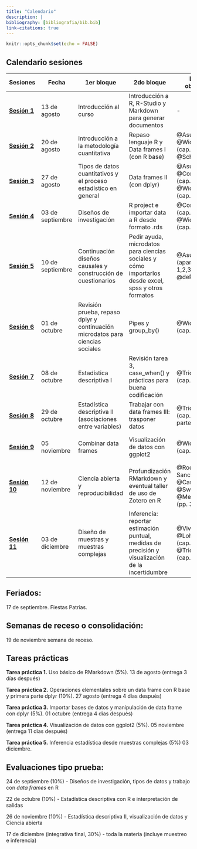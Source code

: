 ```yaml
---
title: "Calendario"
description: |
bibliography: [bibliografia/bib.bib]
link-citations: true
---
```


```r
knitr::opts_chunk$set(echo = FALSE)
```


## Calendario sesiones

|  Sesiones | Fecha  |  1er bloque | 2do bloque | Lectura obligatoria  | Lectura complementaria |
|---|---|---|---|---|---|
| [**Sesión 1**]()  |  13 de agosto | Introducción al curso | Introducción a R, R-Studio y Markdown para generar documentos | - | - |   
| [**Sesión 2**]() | 20 de agosto | Introducción a la metodología cuantitativa | Repaso lenguaje R y Data frames I (con R base)  |  @Asun2006a, @Wickham2021 (cap. 1 y 2) y @Schmitter2013 | @Corbetta2007 (cap. 1 y 2)  |
| [**Sesión 3**]()|  27 de agosto | Tipos de datos cuantitativos y el proceso estadístico en general | Data frames II (con dplyr) |  @Asun2006a, @Corbetta2007 (cap. 3)  y @Wickham2021 (cap. 5) | @Agresti2018 (cap. 1 y 2)  |
| [**Sesión 4**]() |  03 de septiembre | Diseños de investigación | R project e importar data a R desde formato .rds |  @Corbetta2007 (cap. 4) y @Wickham2021 (cap. 8) | @Babbie2014 (cap. 8)  |  |
| [**Sesión 5**]() |  10 de septiembre | Continuación diseños causales y construcción de cuestionarios | Pedir ayuda, microdatos para ciencias sociales y cómo importarlos desde excel, spss y otros formatos| @Asun2006 (apartados 1,2,3,4,6), @deRada2007 | @Babbie2014 (cap. 9), @Corbetta2007 (cap. 5) y @Wickham2021 (cap. 11) |
| [**Sesión 6**]() | 01 de octubre  | Revisión prueba, repaso dplyr y continuación microdatos para ciencias sociales | Pipes y group_by() | @Wickham2021 (cap. 18) |  |
 [**Sesión 7**]() | 08 de octubre  | Estadística descriptiva I   | Revisión tarea 3, case_when() y prácticas para buena codificación | @Triola2009 (cap. 2 y 3) |  @Agresti2018 (cap. 2), @Moore2005 y [Carr (2021)](https://waterdata.usgs.gov/blog/intro-best-practices/) |
 [**Sesión 8**]() | 29 de octubre   | Estadística descriptiva II (asociaciones entre variables)   | Trabajar con data frames III: trasponer datos | @Triola2009 (cap. 10, solo parte 1) |  @Agresti2018 (cap. 3) y @Moore2005 |
| [**Sesión 9**]() | 05 noviembre   | Combinar data frames  | Visualización de datos con ggplot2 | @Wickham2021 (cap. 3) |   @Agresti2018 (cap. 2) y @Moore2005 (cap. 1.3 y 2.1) |
  [**Sesión 10**]() | 12 de noviembre | Ciencia abierta y reproducibilidad  | Profundización RMarkdown y eventual taller de uso de Zotero en R  | @Rodriguez-Sanchez2016, @Castillo2021, @Swartz2008, @Merton1977 (pp. 355-368) | @Breznau2021, @Healy2018 |
| [**Sesión 11**]() | 03 de diciembre   | Diseño de muestras y muestras complejas |  Inferencia: reportar estimación puntual, medidas de precisión y visualización de la incertidumbre  | @Vivanco2006, @Lohr2000 (cap. 2 y 7) y @Triola2009 (cap. 7) |  @Lumley2011 (Cap. 1, 2 y 3)   |

## Feriados:

17 de septiembre. Fiestas Patrias. 

## Semanas de receso o consolidación:

19 de noviembre semana de receso.

## Tareas prácticas

**Tarea práctica 1.** Uso básico de RMarkdown (5%).	13 de agosto (entrega 3 días después)

**Tarea práctica 2.**	Operaciones elementales sobre un data frame con R base y primera parte dplyr (10%).	27 agosto (entrega 4 días después)

**Tarea práctica 3.**	Importar bases de datos y manipulación de data frame con dplyr (5%). 01 octubre (entrega 4 días después)

**Tarea práctica 4.**	Visualización de datos con ggplot2 (5%). 05 noviembre (entrega 11 días después)

**Tarea práctica 5.** Inferencia estadística desde muestras complejas	(5%) 03 diciembre.


## Evaluaciones tipo prueba:

24 de septiembre (10%) - Diseños de investigación, tipos de datos y trabajo con *data frames* en R

22 de octubre (10%) - Estadística descriptiva con R e interpretación de salidas

26 de noviembre (10%) - Estadística descriptiva II, visualización de datos y Ciencia abierta

17 de diciembre (integrativa final, 30%) - toda la materia (incluye muestreo e inferencia)

